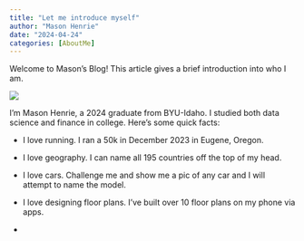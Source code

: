 ```yaml
---
title: "Let me introduce myself"
author: "Mason Henrie"
date: "2024-04-24"
categories: [AboutMe]
---
```


Welcome to Mason's Blog! This article gives a brief introduction into who I am.

![](thumbnail.jpg)

I'm Mason Henrie, a 2024 graduate from BYU-Idaho. I studied both data science and finance in college. Here's some quick facts:

- I love running. I ran a 50k in December 2023 in Eugene, Oregon.

- I love geography. I can name all 195 countries off the top of my head.

- I love cars. Challenge me and show me a pic of any car and I will attempt to name the model.

- I love designing floor plans. I've built over 10 floor plans on my phone via apps.

- 


